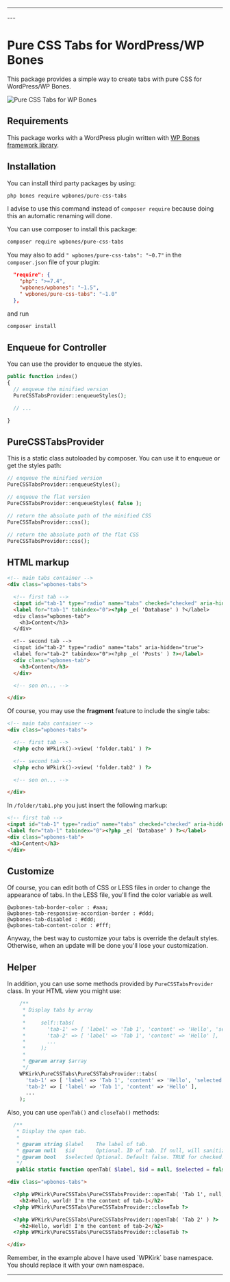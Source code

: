 
---
<DocsBoilerplateDemo slug="packages" />
---

# Pure CSS Tabs for WordPress/WP Bones

<Poser name="wpbones/pure-css-tabs" />

This package provides a simple way to create tabs with pure CSS for WordPress/WP Bones.

![Pure CSS Tabs for WP Bones](https://github.com/user-attachments/assets/e8143a4c-8694-420b-b281-c0fb0d080f5a)

 ## Requirements

This package works with a WordPress plugin written with [WP Bones framework library](https://github.com/wpbones/WPBones).

## Installation

You can install third party packages by using:

```sh copy
php bones require wpbones/pure-css-tabs
```

I advise to use this command instead of `composer require` because doing this an automatic renaming will done.

You can use composer to install this package:

```sh copy
composer require wpbones/pure-css-tabs
```

You may also to add `" wpbones/pure-css-tabs": "~0.7"` in the `composer.json` file of your plugin:

```json copy filename="composer.json" {4}
  "require": {
    "php": ">=7.4",
    "wpbones/wpbones": "~1.5",
    " wpbones/pure-css-tabs": "~1.0"
  },
```

and run

```sh copy
composer install
```

## Enqueue for Controller

You can use the provider to enqueue the styles.

```php copy
public function index()
{
  // enqueue the minified version
  PureCSSTabsProvider::enqueueStyles();

  // ...

}
```

## PureCSSTabsProvider

This is a static class autoloaded by composer. You can use it to enqueue or get the styles path:

```php copy
// enqueue the minified version
PureCSSTabsProvider::enqueueStyles();

// enqueue the flat version
PureCSSTabsProvider::enqueueStyles( false );

// return the absolute path of the minified CSS
PureCSSTabsProvider::css();

// return the absolute path of the flat CSS
PureCSSTabsProvider::css();
```

## HTML markup

```html copy
<!-- main tabs container -->
<div class="wpbones-tabs">

  <!-- first tab -->
  <input id="tab-1" type="radio" name="tabs" checked="checked" aria-hidden="true">
  <label for="tab-1" tabindex="0"><?php _e( 'Database' ) ?</label>
  <div class="wpbones-tab">
    <h3>Content</h3>
  </div>

  <!-- second tab -->
  <input id="tab-2" type="radio" name="tabs" aria-hidden="true">
  <label for="tab-2" tabindex="0"><?php _e( 'Posts' ) ?></label>
  <div class="wpbones-tab">
    <h3>Content</h3>
  </div>

  <!-- son on... -->

</div>
```

Of course, you may use the **fragment** feature to include the single tabs:

```html copy
<!-- main tabs container -->
<div class="wpbones-tabs">

  <!-- first tab -->
  <?php echo WPkirk()->view( 'folder.tab1' ) ?>

  <!-- second tab -->
  <?php echo WPkirk()->view( 'folder.tab2' ) ?>

  <!-- son on... -->

</div>
```
 In `/folder/tab1.php` you just insert the following markup:

 ```html copy
<!-- first tab -->
<input id="tab-1" type="radio" name="tabs" checked="checked" aria-hidden="true">
<label for="tab-1" tabindex="0"><?php _e( 'Database' ) ?></label>
<div class="wpbones-tab">
  <h3>Content</h3>
</div>
```

## Customize

Of course, you can edit both of CSS or LESS files in order to change the appearance of tabs.
In the LESS file, you'll find the color variable as well.

```less copy
@wpbones-tab-border-color : #aaa;
@wpbones-tab-responsive-accordion-border : #ddd;
@wpbones-tab-disabled : #ddd;
@wpbones-tab-content-color : #fff;
```


<Callout>
Anyway, the best way to customize your tabs is override the default styles. Otherwise, when an update will be done you'll lose your customization.
</Callout>

## Helper

In addition, you can use some methods provided by `PureCSSTabsProvider` class.
In your HTML view you might use:

```php copy
    /**
     * Display tabs by array
     *
     *     self::tabs(
     *       'tab-1' => [ 'label' => 'Tab 1', 'content' => 'Hello', 'selected' => true ],
     *       'tab-2' => [ 'label' => 'Tab 1', 'content' => 'Hello' ],
     *       ...
     *     );
     *
     * @param array $array
     */
    WPKirk\PureCSSTabs\PureCSSTabsProvider::tabs(
      'tab-1' => [ 'label' => 'Tab 1', 'content' => 'Hello', 'selected' => true ],
      'tab-2' => [ 'label' => 'Tab 1', 'content' => 'Hello' ],
      ...
    );
```

Also, you can use `openTab()` and `closeTab()` methods:

```php copy
  /**
   * Display the open tab.
   *
   * @param string $label    The label of tab.
   * @param null   $id       Optional. ID of tab. If null, will sanitize_title() the label.
   * @param bool   $selected Optional. Default false. TRUE for checked.
   */
   public static function openTab( $label, $id = null, $selected = false ) {}
```

```html copy
<div class="wpbones-tabs">

  <?php WPKirk\PureCSSTabs\PureCSSTabsProvider::openTab( 'Tab 1', null, true ) ?>
    <h2>Hello, world! I'm the content of tab-1</h2>
  <?php WPKirk\PureCSSTabs\PureCSSTabsProvider::closeTab ?>

  <?php WPKirk\PureCSSTabs\PureCSSTabsProvider::openTab( 'Tab 2' ) ?>
    <h2>Hello, world! I'm the content of tab-2</h2>
  <?php WPKirk\PureCSSTabs\PureCSSTabsProvider::closeTab ?>

</div>
```

<Callout type="info" emoji="👆">
Remember, in the example above I have used `WPKirk` base namespace. You should replace it with your own namespace.
</Callout>

---
<DocsBoilerplateDemo slug="packages" />